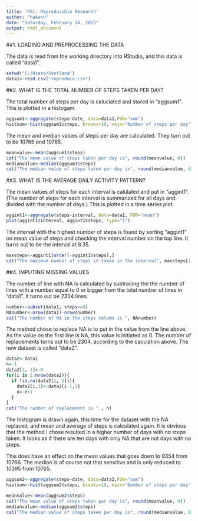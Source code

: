 ```yaml
---
title: 'PA1: Reproducible Research'
author: "hakanh"
date: "Saturday, February 14, 2015"
output: html_document
---
```


##1. LOADING AND PREPROCESSING THE DATA

The data is read from the working directory into RStudio, and this data is called "data1".

```r
setwd("C:/Users/Svetlana")
data1<-read.csv("reproduce.csv")
```

##2. WHAT IS THE TOTAL NUMBER OF STEPS TAKEN PER DAY?

The total number of steps per day is caluclated and stored in "aggsum1". This is  plotted in a histogam.

```r
aggsum1<-aggregate(steps~date, data=data1,FUN="sum")
histsum<-hist(aggsum1$steps, breaks=10, main="Number of steps per day")
```

The mean and median values of steps per day are calculated. They turn out to be 10766 and 10765.

```r
meanvalue<-mean(aggsum1$steps)
cat("The mean value of steps taken per day is", round(meanvalue, 0))
medianvalue<-median(aggsum1$steps)
cat("The median value of steps taken per day is", round(medianvalue, 0))
```

##3. WHAT IS THE AVERAGE DAILY ACTIVITY PATTERN?

The mean values of steps for each interval is calulated and put in "aggint1". (The number of steps for each interval is summarized for all days and divided with the number of days.) This is plotted in a time series plot.  

```r
aggint1<-aggregate(steps~interval, data=data1, FUN="mean")
plot(aggint1$interval, aggint1$steps, type="l")
```

The interval with the highest number of steps is found by sorting "aggint1" on mean value of steps and checking the interval number on the top line. It turns out to be the interval at 8.35.

```r
maxsteps<-aggint1[order(-aggint1$steps),]
cat("The maximum number of steps in taken in the interval", maxsteps[1,1])
```

##4. IMPUTING MISSING VALUES

The number of line with NA is calculated by subtracing the the number of lines with a number equal to 0 or bigger from the total number of lines in "data1". It turns out be 2304 lines.

```r
number<-subset(data1, steps>=0)
NAnumber<-nrow(data1)-nrow(number)
cat("The number of NA in the steps column is ", NAnumber)
```

The method chose to replace NA is to put in the value from the line above. As the value on the first line is NA, this value is initiated as 0. The number of replacements turns out to be 2304, according to the caculation above. The new dataset is called "data2".

```r
data2<-data1
n<-1
data2[1, 1]<-0
for(i in 1:nrow(data2)){
  if (is.na(data2[i, 1])){
    data2[i,1]<-data2[i-1,1]
    n<-n+1
  }
}
cat("The number of replacement is " , n)
```

The histogram is drawn again, this time for the dataset with the NA replaced, and mean and average of steps is calculated again. It is obvious that the method I chose resulted in a higher number of days with no steps taken. It looks as if there are ten days with only NA that are not days with no steps.

This does have an effect on the mean values that goes down to 9354 from 10766. The median is of course not that sensitive and is only reduced to 10395 from 10765.

```r
aggsum2<-aggregate(steps~date, data=data2,FUN="sum")
histsum<-hist(aggsum2$steps, breaks=10, main="Number of steps per day")

meanvalue<-mean(aggsum2$steps)
cat("The mean value of steps taken per day is", round(meanvalue, 0))
medianvalue<-median(aggsum2$steps)
cat("The median value of steps taken per day is", round(medianvalue, 0))
```
